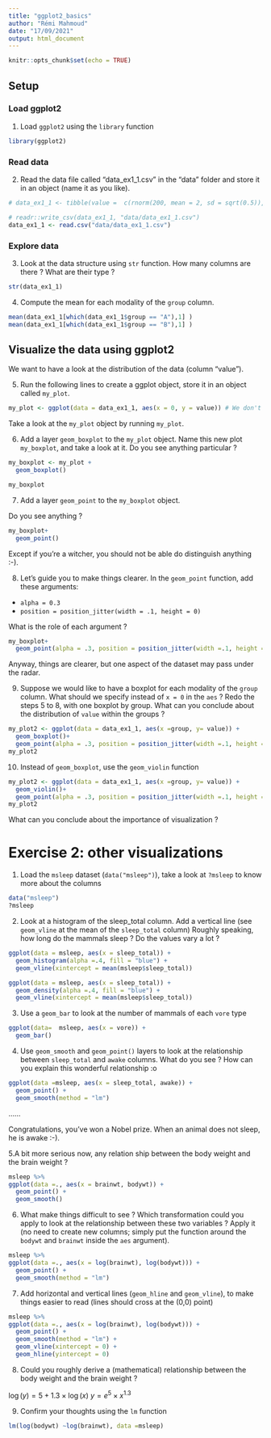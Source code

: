 ```yaml
---
title: "ggplot2_basics"
author: "Rémi Mahmoud"
date: "17/09/2021"
output: html_document
---
```


```r
knitr::opts_chunk$set(echo = TRUE)
```

## Setup

### Load ggplot2


1. Load `ggplot2` using the `library` function

```r
library(ggplot2)
```


### Read data

2. Read the data file called "data_ex1_1.csv" in the "data" folder and store it in an object (name it as you like).

```r


# data_ex1_1 <- tibble(value =  c(rnorm(200, mean = 2, sd = sqrt(0.5)), rnorm(100, 0,sqrt(0.5)), rnorm(100,4,sqrt(0.5))), group = rep(c("A", "B"), each = 200))

# readr::write_csv(data_ex1_1, "data/data_ex1_1.csv")
data_ex1_1 <- read.csv("data/data_ex1_1.csv")
```


### Explore data

3. Look at the data structure using `str` function. How many columns are there ? What are their type ?
```r

str(data_ex1_1)


```

4. Compute the mean for each modality of the `group` column. 

```r

mean(data_ex1_1[which(data_ex1_1$group == "A"),1] )
mean(data_ex1_1[which(data_ex1_1$group == "B"),1] )
```

## Visualize the data using ggplot2

We want to have a look at the distribution of the data (column "value").

5. Run the following lines to create a ggplot object, store it in an object called `my_plot`.



```r
my_plot <- ggplot(data = data_ex1_1, aes(x = 0, y = value)) # We don't need to put " as ggplot2 recpgnizes the columns' names

```

Take a look at the `my_plot` object by running `my_plot`.

6. Add a layer `geom_boxplot` to the `my_plot` object. Name this new plot `my_boxplot`, and take a look at it. Do you see anything particular ?

```r

my_boxplot <- my_plot +
  geom_boxplot()

my_boxplot

```



7. Add a layer `geom_point` to the `my_boxplot` object.

Do you see anything ? 
```r

my_boxplot+
  geom_point() 
```

Except if you're a witcher, you should not be able do distinguish anything :-).

8. Let's guide you to make things clearer. 
In the `geom_point` function, add these arguments:

* `alpha = 0.3`
* `position = position_jitter(width = .1, height = 0)`

What is the role of each argument ?

```r

my_boxplot+
  geom_point(alpha = .3, position = position_jitter(width =.1, height = 0)) 
```

Anyway, things are clearer, but one aspect of the dataset may pass under the radar.

9. Suppose we would like to have a boxplot for each modality of the `group` column. What should we specify instead of `x = 0` in the `aes` ? Redo the steps 5 to 8, with one boxplot by group. What can you conclude about the distribution of `value` within the groups ? 


```r

my_plot2 <- ggplot(data = data_ex1_1, aes(x =group, y= value)) +
  geom_boxplot()+
  geom_point(alpha = .3, position = position_jitter(width =.1, height = 0)) 
my_plot2

```

10. Instead of `geom_boxplot`, use the `geom_violin` function

```r

my_plot2 <- ggplot(data = data_ex1_1, aes(x =group, y= value)) +
  geom_violin()+
  geom_point(alpha = .3, position = position_jitter(width =.1, height = 0)) 
my_plot2

```

What can you conclude about the importance of visualization ?



# Exercise 2: other visualizations

1. Load the `msleep` dataset (`data("msleep")`), take a look at `?msleep` to know more about the columns

```r
data("msleep")
?msleep
```


2. Look at a histogram of the sleep_total column. Add a vertical line (see `geom_vline` at the mean of the `sleep_total` column) Roughly speaking, how long do the mammals sleep ? Do the values vary a lot ? 

```r
ggplot(data = msleep, aes(x = sleep_total)) +
  geom_histogram(alpha =.4, fill = "blue") +
  geom_vline(xintercept = mean(msleep$sleep_total)) 

ggplot(data = msleep, aes(x = sleep_total)) +
  geom_density(alpha =.4, fill = "blue") +
  geom_vline(xintercept = mean(msleep$sleep_total)) 

```

3. Use a `geom_bar` to look at the number of mammals of each `vore` type 

```r

ggplot(data=  msleep, aes(x = vore)) +
  geom_bar()

```

4. Use `geom_smooth` and `geom_point()` layers to look at the relationship between `sleep_total` and `awake` columns. What do you see ? How can you explain this wonderful relationship :o

```r
ggplot(data =msleep, aes(x = sleep_total, awake)) +
  geom_point() +
  geom_smooth(method = "lm")
```



......




Congratulations, you've won a Nobel prize. When an animal does not sleep, he is awake :-).


5.A bit more serious now, any relation ship between the body weight and the brain weight ?


```r
msleep %>% 
ggplot(data =., aes(x = brainwt, bodywt)) +
  geom_point() +
  geom_smooth() 
```

6. What make things difficult to see ? Which transformation could you apply to look at the relationship between these two variables ? Apply it (no need to create new columns; simply put the function around the `bodywt` and `brainwt` inside the `aes` argument).

```r


msleep %>% 
ggplot(data =., aes(x = log(brainwt), log(bodywt))) +
  geom_point() +
  geom_smooth(method = "lm") 

```

7. Add horizontal and vertical lines (`geom_hline` and `geom_vline`), to make things easier to read (lines should cross at the (0,0) point)

```r


msleep %>% 
ggplot(data =., aes(x = log(brainwt), log(bodywt))) +
  geom_point() +
  geom_smooth(method = "lm") +
  geom_vline(xintercept = 0) +
  geom_hline(yintercept = 0)

```

8. Could you roughly derive a (mathematical) relationship between the body weight and the brain weight ? 

$\log(y) = 5 + 1.3 \times \log(x)$
$y = e^5 \times x^1.3$ 


9. Confirm your thoughts using the `lm` function

```r

lm(log(bodywt) ~log(brainwt), data =msleep)

```

